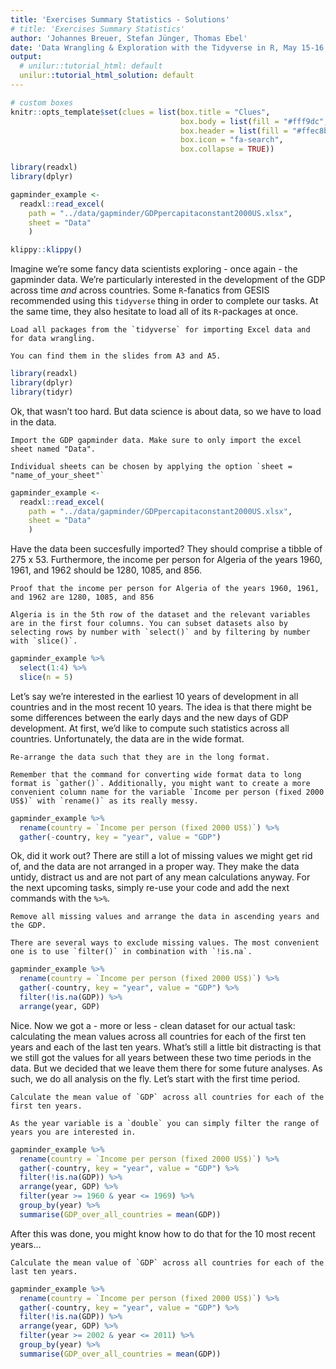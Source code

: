 ```yaml
---
title: 'Exercises Summary Statistics - Solutions'
# title: 'Exercises Summary Statistics'
author: 'Johannes Breuer, Stefan Jünger, Thomas Ebel'
date: 'Data Wrangling & Exploration with the Tidyverse in R, May 15-16, 2019'
output:
  # unilur::tutorial_html: default
  unilur::tutorial_html_solution: default
---
```


```r
# custom boxes
knitr::opts_template$set(clues = list(box.title = "Clues",
                                      box.body = list(fill = "#fff9dc", colour = "black"),
                                      box.header = list(fill = "#ffec8b", colour = "black"),
                                      box.icon = "fa-search",
                                      box.collapse = TRUE))

library(readxl)
library(dplyr)

gapminder_example <- 
  readxl::read_excel(
    path = "../data/gapminder/GDPpercapitaconstant2000US.xlsx",
    sheet = "Data"
    )
```

```r
klippy::klippy()
```

Imagine we're some fancy data scientists exploring - once again - the gapminder data. We're particularly interested in the development of the GDP across time *and* across countries. Some `R`-fanatics from GESIS recommended using this `tidyverse` thing in order to complete our tasks. At the same time, they also hesitate to load all of its `R`-packages at once.

```block
Load all packages from the `tidyverse` for importing Excel data and for data wrangling.
```

```block
You can find them in the slides from A3 and A5.
```

```r
library(readxl)
library(dplyr)
library(tidyr)
```

Ok, that wasn't too hard. But data science is about data, so we have to load in the data.

```block
Import the GDP gapminder data. Make sure to only import the excel sheet named "Data".
```

```block
Individual sheets can be chosen by applying the option `sheet = "name_of_your_sheet"`
```

```r
gapminder_example <- 
  readxl::read_excel(
    path = "../data/gapminder/GDPpercapitaconstant2000US.xlsx",
    sheet = "Data"
    )
```

Have the data been succesfully imported? They should comprise a tibble of 275 x 53. Furthermore, the income per person for Algeria of the years 1960, 1961, and 1962 should be 1280, 1085, and 856.

```block
Proof that the income per person for Algeria of the years 1960, 1961, and 1962 are 1280, 1085, and 856
```

```block
Algeria is in the 5th row of the dataset and the relevant variables are in the first four columns. You can subset datasets also by selecting rows by number with `select()` and by filtering by number with `slice()`.
```

```r
gapminder_example %>% 
  select(1:4) %>% 
  slice(n = 5)
```

Let's say we're interested in the earliest 10 years of development in all countries and in the most recent 10 years. The idea is that there might be some differences between the early days and the new days of GDP development. At first, we'd like to compute such statistics across all countries. Unfortunately, the data are in the wide format.

```block
Re-arrange the data such that they are in the long format.
```

```block
Remember that the command for converting wide format data to long format is `gather()`. Additionally, you might want to create a more convenient column name for the variable `Income per person (fixed 2000 US$)` with `rename()` as its really messy.
```

```r
gapminder_example %>% 
  rename(country = `Income per person (fixed 2000 US$)`) %>%
  gather(-country, key = "year", value = "GDP")
```

Ok, did it work out? There are still a lot of missing values we might get rid of, and the data are not arranged in a proper way. They make the data untidy, distract us and are not part of any mean calculations anyway. For the next upcoming tasks, simply re-use your code and add the next commands with the `%>%`. 

```block
Remove all missing values and arrange the data in ascending years and the GDP.
```

```block
There are several ways to exclude missing values. The most convenient one is to use `filter()` in combination with `!is.na`.
```

```r
gapminder_example %>% 
  rename(country = `Income per person (fixed 2000 US$)`) %>%
  gather(-country, key = "year", value = "GDP") %>% 
  filter(!is.na(GDP)) %>% 
  arrange(year, GDP)
```

Nice. Now we got a - more or less - clean dataset for our actual task: calculating the mean values across all countries for each of the first ten years and each of the last ten years. What's still a little bit distracting is that we still got the values for all years between these two time periods in the data. But we decided that we leave them there for some future analyses. As such, we do all analysis on the fly. Let's start with the first time period.

```block
Calculate the mean value of `GDP` across all countries for each of the first ten years.
```

```block
As the year variable is a `double` you can simply filter the range of years you are interested in.
```

```r
gapminder_example %>% 
  rename(country = `Income per person (fixed 2000 US$)`) %>%
  gather(-country, key = "year", value = "GDP") %>% 
  filter(!is.na(GDP)) %>% 
  arrange(year, GDP) %>% 
  filter(year >= 1960 & year <= 1969) %>% 
  group_by(year) %>% 
  summarise(GDP_over_all_countries = mean(GDP))
```

After this was done, you might know how to do that for the 10 most recent years...

```block
Calculate the mean value of `GDP` across all countries for each of the last ten years.
```

```r
gapminder_example %>% 
  rename(country = `Income per person (fixed 2000 US$)`) %>%
  gather(-country, key = "year", value = "GDP") %>% 
  filter(!is.na(GDP)) %>% 
  arrange(year, GDP) %>% 
  filter(year >= 2002 & year <= 2011) %>% 
  group_by(year) %>% 
  summarise(GDP_over_all_countries = mean(GDP))
```
